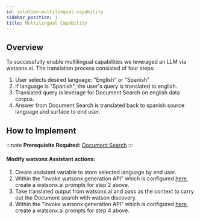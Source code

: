 ```yaml
---
id: solution-multilingual-capability
sidebar_position: 1
title: Multilingual Capability
---
```


## Overview
To successfully enable multilingual capabilities we leveraged an LLM via watsonx.ai. The translation process consisted of four steps:
1) User selects desired language: "English" or "Spanish"
2) If language is "Spanish", the user's query is translated to english.
3) Translated query is leverage for Document Search on english data corpus.
4) Answer from Document Search is translated back to spanish source language and surface to end user.

## How to Implement
:::note
    **Prerequisite Required:** [Document Search](/Create/solution-create-document%20search)
:::

#### **Modify watsonx Assistant actions:**
1.	Create assistant variable to store selected language by end user.
2.	Within the "Invoke watsonx generation API" which is configured [here](/Create/solution-create-document%20search#enable-document-search), create a watsonx.ai prompts for step 2 above.
3. Take translated output from watsonx.ai and pass as the context to carry out the Document search with watson discovery.
4. Within the "Invoke watsonx generation API" which is configured [here](/Create/solution-create-document%20search#enable-document-search), create a watsonx.ai prompts for step 4 above.



